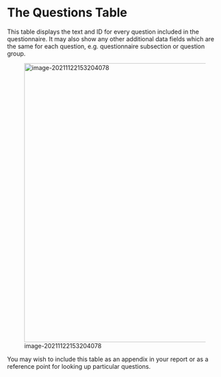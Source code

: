 # The Questions Table{#xthe-questions-table}

This table displays the text and ID for every question included in the questionnaire. It may also show any other additional data fields which are the same for each question, e.g. questionnaire subsection or question group.

![image-20211122153204078](_assets/image-20211122153204078.png){width=650}

You may wish to include this table as an appendix in your report or as a reference point for looking up particular questions.

